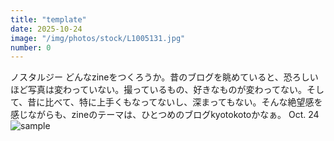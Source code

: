 ```yaml
---
title: "template"
date: 2025-10-24
image: "/img/photos/stock/L1005131.jpg"
number: 0
---
```




<Sheet bkg="#123123" color="#bab0aa">
  <RunningHead>ノスタルジー</RunningHead>
  <Caption color="#bab0aa">
    どんなzineをつくろうか。昔のブログを眺めていると、恐ろしいほど写真は変わっていない。撮っているもの、好きなものが変わってない。そして、昔に比べて、特に上手くもなってないし、深まってもない。そんな絶望感を感じながらも、zineのテーマは、ひとつめのブログkyotokotoかなぁ。
  </Caption>
  <Nombre position="bottom-right">Oct. 24</Nombre>
  <Image src="/img/photos/stock/L1005131.jpg" alt="sample" size="full" />
</Sheet>
